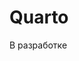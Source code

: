 # Quarto {#sec-enviroment-quarto}

::: {.callout-important title="Состояние разработки"}
В разработке
:::
